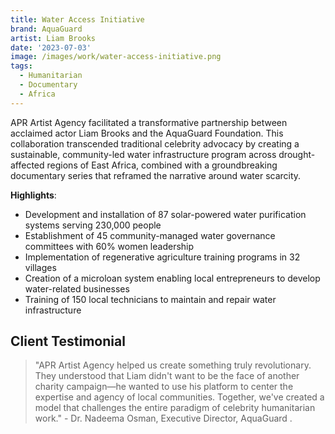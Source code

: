 ```yaml
---
title: Water Access Initiative
brand: AquaGuard
artist: Liam Brooks
date: '2023-07-03'
image: /images/work/water-access-initiative.png
tags:
  - Humanitarian
  - Documentary
  - Africa
---
```


APR Artist Agency facilitated a transformative partnership between acclaimed actor Liam Brooks and the AquaGuard Foundation. This collaboration transcended traditional celebrity advocacy by creating a sustainable, community-led water infrastructure program across drought-affected regions of East Africa, combined with a groundbreaking documentary series that reframed the narrative around water scarcity.

**Highlights**:
- Development and installation of 87 solar-powered water purification systems serving 230,000 people
- Establishment of 45 community-managed water governance committees with 60% women leadership
- Implementation of regenerative agriculture training programs in 32 villages
- Creation of a microloan system enabling local entrepreneurs to develop water-related businesses
- Training of 150 local technicians to maintain and repair water infrastructure


## Client Testimonial
> "APR Artist Agency helped us create something truly revolutionary. They understood that Liam didn't want to be the face of another charity campaign—he wanted to use his platform to center the expertise and agency of local communities. Together, we've created a model that challenges the entire paradigm of celebrity humanitarian work." - Dr. Nadeema Osman, Executive Director, AquaGuard
.
